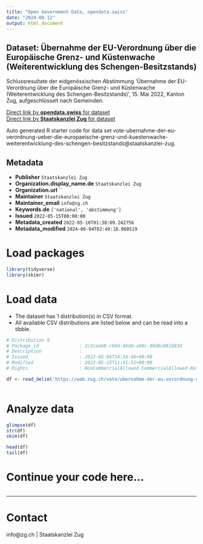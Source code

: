 ```yaml
---
title: "Open Government Data, opendata.swiss"
date: "2024-08-12"
output: html_document
---
```


## Dataset: Übernahme der EU-Verordnung über die Europäische Grenz- und Küstenwache (Weiterentwicklung des Schengen-Besitzstands)

Schlussresultate der eidgenössischen Abstimmung 'Übernahme der EU-Verordnung über die Europäische Grenz- und Küstenwache (Weiterentwicklung des Schengen-Besitzstands)', 15. Mai 2022, Kanton Zug, aufgeschlüsselt nach Gemeinden.

[Direct link by **opendata.swiss** for dataset](https://opendata.swiss/de/dataset/ubernahme-der-eu-verordnung-uber-die-europaische-grenz-und-kustenwache-weiterentwicklung-des-sc)<br>
[Direct link by **Staatskanzlei Zug** for dataset](https://wab.zug.ch/vote/ubernahme-der-eu-verordnung-ueber-die-europaeische-grenz-und-kuestenwache-weiterentwicklung-des-schengen-besitzstands/data)

Auto generated R starter code for data set vote-ubernahme-der-eu-verordnung-ueber-die-europaeische-grenz-und-kuestenwache-weiterentwicklung-des-schengen-besitzstands@staatskanzlei-zug.

## Metadata

- **Publisher** `Staatskanzlei Zug`
- **Organization.display_name.de** `Staatskanzlei Zug`
- **Organization.url** ``
- **Maintainer** `Staatskanzlei Zug`
- **Maintainer_email** `info@zg.ch`
- **Keywords.de** `['national', 'abstimmung']`
- **Issued** `2022-05-15T00:00:00`
- **Metadata_created** `2022-05-16T01:38:09.242756`
- **Metadata_modified** `2024-06-04T02:49:18.080519`


# Load packages

```r

library(tidyverse)
library(skimr)

```

# Load data

-   The dataset has 1 distribution(s) in CSV format.
-   All available CSV distributions are listed below and can be read into a tibble.

```r

# Distribution 0
# Package_id               : 2c2caa68-c04d-46dd-a08c-98d6c891b83d
# Description              : 
# Issued                   : 2022-05-04T14:34:46+00:00
# Modified                 : 2022-05-15T11:41:51+00:00
# Rights                   : NonCommercialAllowed-CommercialAllowed-ReferenceRequired

df <- read_delim('https://wab.zug.ch/vote/ubernahme-der-eu-verordnung-ueber-die-europaeische-grenz-und-kuestenwache-weiterentwicklung-des-schengen-besitzstands/data-csv')



```

# Analyze data

```r

glimpse(df)
str(df)
skim(df)

head(df)
tail(df)

```

# Continue your code here...

```r

```

------------------------------------------------------------------------

# Contact

info@zg.ch | Staatskanzlei Zug
